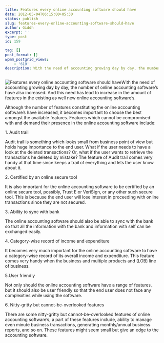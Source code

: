 ```yaml
---
title: Features every online accounting software should have
date: 2012-05-04T06:15:00+05:30
status: publish
slug: features-every-online-accounting-software-should-have
author: Giddh
excerpt: ''
type: post
id: 159

tag: []
post_format: []
wpmm_postgrid_views:
    - '610'
description: With the need of accounting growing day by day, the number of online accounting software’s have also increased. And this need has lead to increase in the amount of features in the existing
---
```

<img class="wp-block-image size-large" src = "../../img/blog/0*gDDuhEVRFuW49F7q.webp" alt="Features every online accounting software should have" />With the need of accounting growing day by day, the number of online accounting software’s have also increased. And this need has lead to increase in the amount of features in the existing as well new online accounting software’s.

Although the number of features constituting the online accounting software’s have increased, it becomes important to choose the best amongst the available features. Features which cannot be compromised with and demand their presence in the online accounting software include:

1\. Audit trail

Audit trail is something which looks small from business point of view but holds huge importance to the end user. What if the user needs to have a look at the deleted transactions? Or, what if the user wants to retrieve the transactions he deleted by mistake? The feature of Audit trail comes very handy at that time since keeps a trail of everything and lets the user know about it.

2\. Certified by an online secure tool

It is also important for the online accounting software to be certified by an online secure tool, possibly, Trust E or VeriSign, or any other such secure tool. This is because the end user will lose interest in proceeding with online transactions since they are not secured.

3\. Ability to sync with bank

The online accounting software should also be able to sync with the bank so that all the information with the bank and information with self can be exchanged easily.

4\. Category-wise record of income and expenditure

It becomes very much important for the online accounting software to have a category-wise record of its overall income and expenditure. This feature comes very handy when the business and multiple products and (LOB) line of business.

5.User friendly

Not only should the online accounting software have a range of features, but it should also be user friendly so that the end user does not face any complexities while using the software.

6\. Nitty-gritty but cannot-be-overlooked features

There are some nitty-gritty but cannot-be-overlooked features of online accounting software’s, a part of these features include, ability to manage even minute business transactions, generating monthly/annual business reports, and so on. These features might seem small but give an edge to the accounting software.